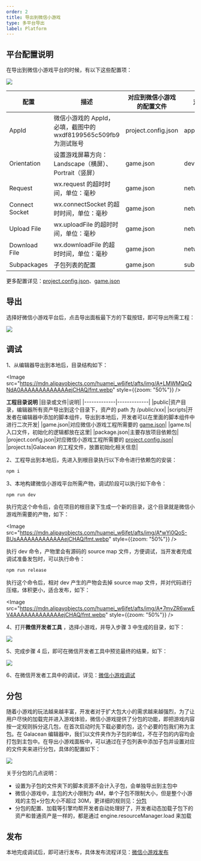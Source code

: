 ```yaml
---
order: 2
title: 导出到微信小游戏
type: 多平台导出
label: Platform
---
```


## 平台配置说明

在导出到微信小游戏平台的时候，有以下这些配置项：

<Image src="https://mdn.alipayobjects.com/huamei_w6ifet/afts/img/A*Dc_mQITPRogAAAAAAAAAAAAAejCHAQ/fmt.webp" />

| 配置          | 描述                                                                                                                              | 对应到微信小游戏的配置文件 | 对应到微信小游戏中的字段
| ------------- | ------------- | ------------- | --------------------------------------------------------------------------------------------------------------------------------- |
| AppId | 微信小游戏的 AppId，必填，截图中的 wxdf8199565c509fb9 为测试账号 | project.config.json | appid |
| Orientation | 设置游戏屏幕方向： Landscape（横屏）、Portrait（竖屏）| game.json | deviceOrientation |
| Request | wx.request 的超时时间，单位：毫秒 | game.json | networkTimeout.request |
| Connect Socket | wx.connectSocket 的超时时间，单位：毫秒 | game.json | networkTimeout.connectSocket |
| Upload File | wx.uploadFile 的超时时间，单位：毫秒 | game.json | networkTimeout.uploadFile |
| Download File | wx.downloadFile 的超时时间，单位：毫秒 | game.json | networkTimeout.downloadFile |
| Subpackages | 子包列表的配置 | game.json | subpackages |

更多配置详见：[project.config.json](https://developers.weixin.qq.com/minigame/dev/devtools/projectconfig.html)、[game.json](https://developers.weixin.qq.com/minigame/dev/reference/configuration/app.html)

## 导出

选择好微信小游戏平台后，点击导出面板最下方的下载按钮，即可导出所需工程：

<Image src="https://mdn.alipayobjects.com/huamei_w6ifet/afts/img/A*yAeER487lbsAAAAAAAAAAAAAejCHAQ/fmt.webp" />

## 调试

1、从编辑器导出到本地后，目录结构如下：

<Image src="https://mdn.alipayobjects.com/huamei_w6ifet/afts/img/A*LMWMQpQNdA0AAAAAAAAAAAAAejCHAQ/fmt.webp" style={{zoom: "50%"}} />

**工程目录说明**
|目录或文件|说明|
|-------------|-------------|
|public|资产目录，编辑器所有资产导出到这个目录下，资产的 path 为 /public/xxx|
|scripts|开发者在编辑器中添加的脚本组件，导出到本地后，开发者可以在里面的脚本组件中进行二次开发|
|game.json|对应微信小游戏工程所需要的 [game.json](https://developers.weixin.qq.com/minigame/dev/reference/configuration/app.html)|
|game.ts|入口文件，初始化的逻辑都放在这里|
|package.json|主要存放项目依赖包|
|project.config.json|对应微信小游戏工程所需要的 [project.config.json](https://developers.weixin.qq.com/minigame/dev/devtools/projectconfig.html)|
|project.ts|Galacean 的工程文件，放置初始化相关信息|

2、工程导出到本地后，先进入到根目录执行以下命令进行依赖包的安装：

```bash
npm i
```

3、本地构建微信小游戏平台所需产物，调试阶段可以执行如下命令：

```bash
npm run dev
```
执行完这个命令后，会在项目的根目录下生成一个新的目录，这个目录就是微信小游戏所需要的产物，如下：

<Image src="https://mdn.alipayobjects.com/huamei_w6ifet/afts/img/A*wYi0QoS-BUsAAAAAAAAAAAAAejCHAQ/fmt.webp" style={{zoom: "50%"}} />

执行 dev 命令，产物里会有源码的 source map 文件，方便调试，当开发者完成调试准备发包时，可以执行命令：

```bash
npm run release
```

执行这个命令后，相对 dev 产生的产物会去掉 source map 文件，并对代码进行压缩，体积更小，适合发布，如下：

<Image src="https://mdn.alipayobjects.com/huamei_w6ifet/afts/img/A*7mvZR6wwEV4AAAAAAAAAAAAAejCHAQ/fmt.webp" style={{zoom: "50%"}} />


4、打开**微信开发者工具** ，选择小游戏，并导入步骤 3 中生成的目录，如下：

<Image src="https://mdn.alipayobjects.com/huamei_w6ifet/afts/img/A*v-odQJDjcfUAAAAAAAAAAAAAejCHAQ/fmt.webp" />

5、完成步骤 4 后，即可在微信开发者工具中预览最终的结果，如下：

<Image src="https://mdn.alipayobjects.com/huamei_w6ifet/afts/img/A*meRxSLDswlgAAAAAAAAAAAAAejCHAQ/fmt.webp" />

6、在微信开发者工具中的调试，详见：[微信小游戏调试](https://developers.weixin.qq.com/minigame/dev/guide/runtime/debug/)

## 分包

随着小游戏的玩法越来越丰富，开发者对于扩大包大小的需求越来越强烈，为了让用户尽快的加载完并进入游戏体验，微信小游戏提供了分包的功能，即把游戏内容按一定规则拆分这几包，在首次启动时先下载必要的包，这个必要的包我们称为主包。在 Galacean 编辑器中，我们以文件夹作为子包的单位，不在子包的内容均会打包到主包中。在导出小游戏面板中，可以通过在子包列表中添加子包并设置对应的文件夹来进行分包，具体的配置如下：

<Image src="https://mdn.alipayobjects.com/huamei_w6ifet/afts/img/A*ndgyR5bjGqsAAAAAAAAAAAAAejCHAQ/fmt.webp" />

关于分包的几点说明：
- 设置为子包的文件夹下的脚本资源不会计入子包，会单独导出到主包中
- 微信小游戏中，主包的大小限制为 4M，单个子包不限制大小，但是整个小游戏的主包+分包大小不超过 30M，更详细的规则见：[分包](https://developers.weixin.qq.com/minigame/dev/guide/base-ability/subPackage/useSubPackage.html)
- 分包的配置、加载等引擎均帮开发者自动处理好了，开发者动态加载子包下的资产和普通资产是一样的，都是通过 engine.resourceManager.load 来加载

## 发布

本地完成调试后，即可进行发布，具体发布流程详见：[微信小游戏发布](https://developers.weixin.qq.com/minigame/introduction/guide/)

